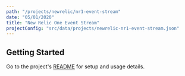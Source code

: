 ```yaml
---
path: "/projects/newrelic/nr1-event-stream"
date: "05/01/2020"
title: "New Relic One Event Stream"
projectConfig: "src/data/projects/newrelic-nr1-event-stream.json"
---
```


## Getting Started

Go to the project's [README](https://github.com/newrelic/nr1-event-stream#readme) for setup and usage details.





